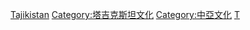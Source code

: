 [[Category:亚洲各国宗教|Tajikistan]]
[[Category:塔吉克斯坦文化|Category:塔吉克斯坦文化]]
[[Category:中亞文化|Category:中亞文化]]
[[Category:各國宗教|T]]